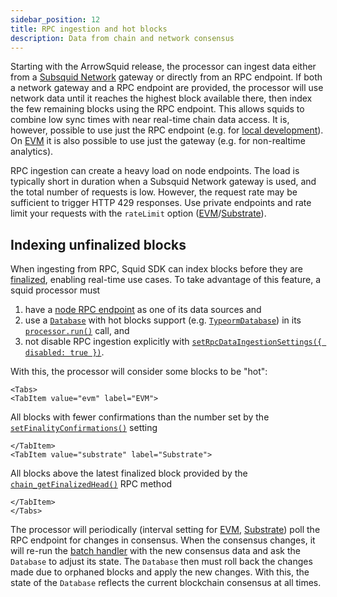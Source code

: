 ```yaml
---
sidebar_position: 12
title: RPC ingestion and hot blocks
description: Data from chain and network consensus
---
```



Starting with the ArrowSquid release, the processor can ingest data either from a [Subsquid Network](/subsquid-network) gateway or directly from an RPC endpoint. If both a network gateway and a RPC endpoint are provided, the processor will use network data until it reaches the highest block available there, then index the few remaining blocks using the RPC endpoint. This allows squids to combine low sync times with near real-time chain data access. It is, however, possible to use just the RPC endpoint (e.g. for [local development](/sdk/tutorials/evm-local)). On [EVM](/sdk/reference/processors/evm-batch) it is also possible to use just the gateway (e.g. for non-realtime analytics).

RPC ingestion can create a heavy load on node endpoints. The load is typically short in duration when a Subsquid Network gateway is used, and the total number of requests is low. However, the request rate may be sufficient to trigger HTTP 429 responses. Use private endpoints and rate limit your requests with the `rateLimit` option ([EVM](/sdk/reference/processors/evm-batch/general/#set-rpc-endpoint)/[Substrate](/sdk/reference/processors/substrate-batch/general/#set-rpc-endpoint)).

## Indexing unfinalized blocks

When ingesting from RPC, Squid SDK can index blocks before they are [finalized](https://info.etherscan.com/epoch-in-ethereum/), enabling real-time use cases. To take advantage of this feature, a squid processor must

1. have a [node RPC endpoint](/sdk/reference/processors/evm-batch/general/#set-rpc-endpoint) as one of its data sources and
2. use a [`Database`](/sdk/resources/persisting-data/overview) with hot blocks support (e.g. [`TypeormDatabase`](/sdk/resources/persisting-data/typeorm)) in its [`processor.run()`](/sdk/reference/processors/architecture/#processorrun) call, and
3. not disable RPC ingestion explicitly with [`setRpcDataIngestionSettings({ disabled: true })`](/sdk/reference/processors/evm-batch/general/#set-rpc-data-ingestion-settings).

With this, the processor will consider some blocks to be "hot":

```mdx-code-block
<Tabs>
<TabItem value="evm" label="EVM">
```

All blocks with fewer confirmations than the number set by the [`setFinalityConfirmations()`](/sdk/reference/processors/evm-batch/general/#set-finality-confirmation) setting

```mdx-code-block
</TabItem>
<TabItem value="substrate" label="Substrate">
```

All blocks above the latest finalized block provided by the [`chain_getFinalizedHead()`](https://polkadot.js.org/docs/substrate/rpc/#getfinalizedhead-blockhash) RPC method

```mdx-code-block
</TabItem>
</Tabs>
```

The processor will periodically (interval setting for [EVM](/sdk/reference/processors/evm-batch/general/#set-rpc-data-ingestion-settings), [Substrate](/sdk/reference/processors/substrate-batch/general/#set-rpc-data-ingestion-settings)) poll the RPC endpoint for changes in consensus. When the consensus changes, it will re-run the [batch handler](/sdk/reference/processors/architecture/#processorrun) with the new consensus data and ask the `Database` to adjust its state. The `Database` then must roll back the changes made due to orphaned blocks and apply the new changes. With this, the state of the `Database` reflects the current blockchain consensus at all times.
